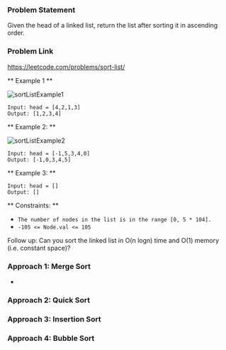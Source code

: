 

### Problem Statement
Given the head of a linked list, return the list after sorting it in ascending order.

### Problem Link
https://leetcode.com/problems/sort-list/

** Example 1 **

![sortListExample1](https://assets.leetcode.com/uploads/2020/09/14/sort_list_1.jpg)

```
Input: head = [4,2,1,3]
Output: [1,2,3,4]
```

** Example 2: **

![sortListExample2](https://assets.leetcode.com/uploads/2020/09/14/sort_list_2.jpg)

```
Input: head = [-1,5,3,4,0]
Output: [-1,0,3,4,5]
```

** Example 3: **

```
Input: head = []
Output: []
``` 

** Constraints: **

* `The number of nodes in the list is in the range [0, 5 * 104].`
* `-105 <= Node.val <= 105`
 

Follow up: Can you sort the linked list in O(n logn) time and O(1) memory (i.e. constant space)?

### Approach 1: Merge Sort

- 

### Approach 2: Quick Sort

### Approach 3: Insertion Sort

### Approach 4: Bubble Sort




